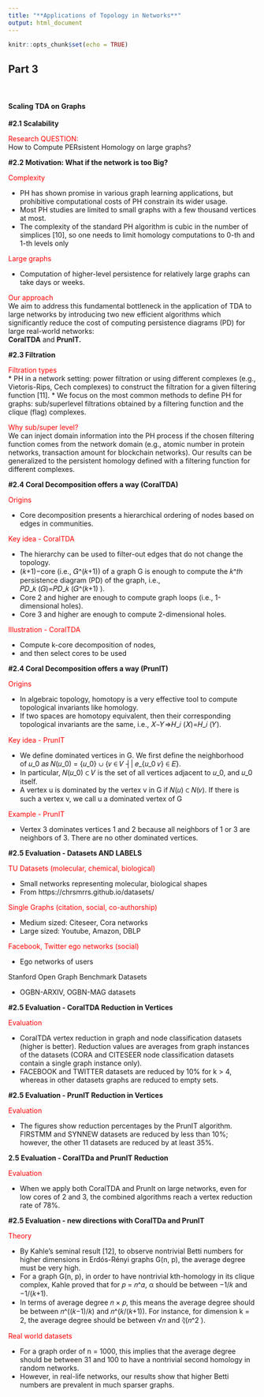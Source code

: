 ```yaml
---
title: "**Applications of Topology in Networks**"
output: html_document
---
```


```r
knitr::opts_chunk$set(echo = TRUE)
```
## Part 3

<br>

#### **Scaling TDA on Graphs**


**#2.1	Scalability**

  <span style="color:red"> Research QUESTION:</span>  
  How to Compute PERsistent Homology on large graphs?
  
**#2.2	Motivation: What if the network is too Big?**
  
  <span style="color:red">Complexity</span>
  
  * PH has shown promise in various graph learning applications, but prohibitive computational costs of PH constrain its wider usage. 
  * Most PH studies are limited to small graphs with a few thousand vertices at most. 
  * The complexity of the standard PH algorithm is cubic in the number of simplices [10], so one needs to limit homology computations to 0-th and 1-th levels only
  
  
  <span style="color:red">Large graphs</span>
  
  * Computation of higher-level persistence for relatively large graphs can take days or weeks.


  <span style="color:red">Our approach</span>  
  We aim to address this fundamental bottleneck in the application of TDA to large networks by introducing two new efficient algorithms which significantly reduce the cost of computing persistence diagrams (PD) for large real-world networks:  
	**CoralTDA** and **PrunIT.** 
	
**#2.3	Filtration**

  <span style="color:red">Filtration types</span>  
  * PH in a network setting: power filtration or using different complexes (e.g., Vietoris-Rips, Cech complexes) to construct the filtration for a given filtering function [11]. 
  * We focus on the most common methods to define PH for graphs: sub/superlevel filtrations obtained by a filtering function and the clique (flag) complexes. 
  
  <span style="color:red">Why sub/super level?</span>  
We can inject domain information into the PH process if the chosen filtering function comes from the network domain (e.g., atomic number in protein networks, transaction amount for blockchain networks). 
Our results can be generalized to the persistent homology defined with a filtering function for different complexes. 

**#2.4	Coral Decomposition offers a way (CoralTDA)**

  <span style="color:red">Origins</span> 
  
  * Core decomposition presents a hierarchical ordering of nodes based on edges in communities.

  <span style="color:red">Key idea - CoralTDA</span> 
  
  * The hierarchy can be used to filter-out edges that do not change the topology.
  * (𝑘+1)−core (i.e., 𝐺^(𝑘+1)) of a graph G is enough to compute the 𝑘^𝑡ℎ persistence diagram (PD) of the graph, i.e.,  
        𝑃𝐷_𝑘  (𝐺)=𝑃𝐷_𝑘  (𝐺^(𝑘+1) ).
  * Core 2 and higher are enough to compute graph loops (i.e., 1-dimensional holes).
  * Core 3 and higher are enough to compute 2-dimensional holes.
  
  <span style="color:red">Illustration - CoralTDA</span> 
  
  * Compute k-core decomposition of nodes,
  * and then select cores to be used

**#2.4	Coral Decomposition offers a way (PrunIT)**

  <span style="color:red">Origins</span>
  
  * In algebraic topology, homotopy is a very effective tool to compute topological invariants like homology.
  * If two spaces are homotopy equivalent, then their corresponding topological invariants are the same, i.e.,
	 𝑋∼𝑌⇒𝐻_𝑖  (𝑋)=𝐻_𝑖  (𝑌).
	 
	 
  <span style="color:red">Key idea - PrunIT</span>
  
  * We define dominated vertices in G. We first define the neighborhood  
  of 𝑢_0  𝑎𝑠 𝑁(𝑢_0) = {𝑢_0} ∪ {𝑣 ∈ 𝑉 ┤| 𝑒_{𝑢_0 𝑣}   ∈ 𝐸}. 
  * In particular, 𝑁(𝑢_0) ⊂ 𝑉 is the set of all vertices adjacent to 𝑢_0, and 𝑢_0 itself.
  * A vertex u is dominated by the vertex v in G if 𝑁(𝑢) ⊂ 𝑁(𝑣). If there is such a vertex v, we call u a dominated vertex of G
  
  
  <span style="color:red">Example - PrunIT</span>
  
  * Vertex 3 dominates vertices 1 and 2 because all neighbors of 1 or 3 are neighbors of 3. There are no other dominated vertices.
  
**#2.5	Evaluation - Datasets AND LABELS**

 <span style="color:red"> TU Datasets (molecular, chemical, biological)</span>
  
  * Small networks representing molecular, biological shapes
  * From https://chrsmrrs.github.io/datasets/


  <span style="color:red">Single Graphs (citation, social, co-authorship)</span>
  
  * Medium sized: Citeseer, Cora networks
  * Large sized: Youtube, Amazon, DBLP
  
  
  <span style="color:red">Facebook, Twitter ego networks (social)</span>
  
  * Ego networks of users
  
  Stanford Open Graph Benchmark Datasets
  
  * OGBN-ARXIV, OGBN-MAG datasets
  
**#2.5	Evaluation - CoralTDA Reduction in Vertices**

  <span style="color:red">Evaluation</span>
  
  * CoralTDA vertex reduction in graph and node classification datasets (higher is better). Reduction values are averages from graph instances of the datasets (CORA and CITESEER node classification datasets contain a single graph instance only). 
  * FACEBOOK and TWITTER datasets are reduced by 10% for k > 4, whereas in other datasets graphs are reduced to empty sets.
  
**#2.5	Evaluation - PrunIT Reduction in Vertices**

  <span style="color:red">Evaluation</span>
  
  * The figures show reduction percentages by the PrunIT algorithm. FIRSTMM and SYNNEW datasets are reduced by less than 10%; however, the other 11 datasets are reduced by at least 35%.


**2.5	Evaluation - CoralTDa and PrunIT Reduction**

  <span style="color:red">Evaluation</span>
  
  * When we apply both CoralTDA and PrunIt on large networks, even for low cores of 2 and 3, the combined algorithms reach a vertex reduction rate of 78%.

**#2.5	Evaluation - new directions with CoralTDa and PrunIT**

  <span style="color:red">Theory</span>
  
  * By Kahle’s seminal result [12], to observe nontrivial Betti numbers for higher dimensions in Erdós-Rényi graphs G(n, p), the average degree must be very high. 
  * For a graph G(n, p), in order to have nontrivial kth-homology in its clique complex, Kahle proved that for 𝑝 = 𝑛^𝛼, α should be between −1/𝑘 and −1/(𝑘+1).
  * In terms of average degree 𝑛 × 𝑝, this means the average degree should be between 𝑛^((𝑘−1)/𝑘)  and 𝑛^(𝑘/(𝑘+1)). For instance, for dimension k = 2, the average degree should be between √𝑛 and ∛(𝑛^2 ). 
  
  <span style="color:red">Real world datasets</span>
  
  * For a graph order of n = 1000, this implies that the average degree should be between 31 and 100 to have a nontrivial second homology in random networks. 
  * However, in real-life networks, our results show that higher Betti numbers are prevalent in much sparser graphs.


  

